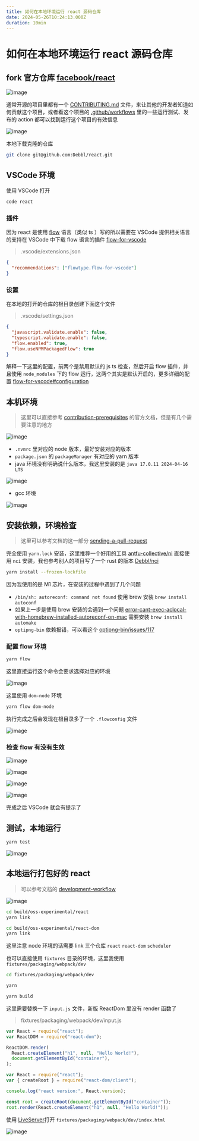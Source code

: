 ```yaml
---
title: 如何在本地环境运行 react 源码仓库
date: 2024-05-26T10:24:13.000Z
duration: 10min
---
```


# 如何在本地环境运行 react 源码仓库

## fork 官方仓库 [facebook/react](https://github.com/facebook/react)

![image](ipfs://QmcsDSZx9dHhRpFbvZ48DfATf58WPWFApMEdNjAbmz8ELe)

通常开源的项目里都有一个 [CONTRIBUTING.md](https://github.com/facebook/react/blob/main/CONTRIBUTING.md) 文件，来让其他的开发者知道如何贡献这个项目，或者看这个项目的 [.github/workflows](https://github.com/facebook/react/tree/main/.github/workflows) 里的一些运行测试、发布的 action 都可以找到运行这个项目的有效信息

![image](ipfs://QmPZHL6qT2JWWdpUHo2ZDtLxvSnkNV9KjAKbiXG854fY9V)

本地下载克隆的仓库

```bash
git clone git@github.com:Debbl/react.git
```

## VSCode 环境

使用 VSCode 打开

```bash
code react
```

### 插件

因为 react 是使用 [flow](https://flow.org/) 语言（类似 ts ）写的所以需要在 VSCode 提供相关语言的支持在 VSCode 中下载 flow 语言的插件 [flow-for-vscode](https://marketplace.visualstudio.com/items?itemName=flowtype.flow-for-vscode)

> .vscode/extensions.json

```json
{
  "recommendations": ["flowtype.flow-for-vscode"]
}
```

### 设置

在本地的打开的仓库的根目录创建下面这个文件

> .vscode/settings.json

```json
{
  "javascript.validate.enable": false,
  "typescript.validate.enable": false,
  "flow.enabled": true,
  "flow.useNPMPackagedFlow": true
}
```

解释一下这里的配置，前两个是禁用默认的 js ts 检查，然后开启 flow 插件，并且使用 `node_modules` 下的 flow 运行，这两个其实是默认开启的，更多详细的配置 [flow-for-vscode#configuration](https://github.com/flow/flow-for-vscode#configuration)

## 本机环境

> 这里可以直接参考 [contribution-prerequisites](https://legacy.reactjs.org/docs/how-to-contribute.html#contribution-prerequisites) 的官方文档，但是有几个需要注意的地方

![image](ipfs://QmUkjkLMegL8xJ9fL2FMfh8SCuLGMxH783y9UKHubQW9TM)

- `.nvmrc` 里对应的 node 版本，最好安装对应的版本
- `package.json` 的 `packageManager` 有对应的 yarn 版本
- java 环境没有明确说什么版本，我这里安装的是 `java 17.0.11 2024-04-16 LTS`

![image](ipfs://QmZxuLTig5LVXg5FhQeDr6kKiNqNfUkQJaPMWgCT9dwFci)

- gcc 环境

![image](ipfs://QmbomvCX1PQFtJpihRJ1uRmWruPubWNS5cZ41nrqmucVou)

## 安装依赖，环境检查

> 这里可以参考文档的这一部分 [sending-a-pull-request](https://legacy.reactjs.org/docs/how-to-contribute.html#sending-a-pull-request)

完全使用 `yarn.lock` 安装，这里推荐一个好用的工具 [antfu-collective/ni](https://github.com/antfu-collective/ni) 直接使用 `nci` 安装，我也参考别人的项目写了一个 rust 的版本 [Debbl/nci](https://github.com/Debbl/nci)

```bash
yarn install --frozen-lockfile
```

因为我使用的是 M1 芯片，在安装的过程中遇到了几个问题

- `/bin/sh: autoreconf: command not found` 使用 brew 安装 `brew install autoconf`
- 如果上一步是使用 brew 安装的会遇到一个问题 [error-cant-exec-aclocal-with-homebrew-installed-autoreconf-on-mac](https://stackoverflow.com/questions/76852766/error-cant-exec-aclocal-with-homebrew-installed-autoreconf-on-mac) 需要安装 `brew install automake`
- `optipng-bin` 依赖报错，可以看这个 [optipng-bin/issues/117](https://github.com/imagemin/optipng-bin/issues/117#issuecomment-1362473572)

### 配置 flow 环境

```bash
yarn flow
```

这里直接运行这个命令会要求选择对应的环境

![image](ipfs://QmerKgfnxrCS3MEWLY3hhyXU8baV4jgAxduqQVTDNoDipG)

这里使用 `dom-node` 环境

```bash
yarn flow dom-node
```

执行完成之后会发现在根目录多了一个 `.flowconfig` 文件

![image](ipfs://QmaspMPgycpVnupZhzvWpjKxAmnDPzM4rzdVjFjixnWPkC)

### 检查 flow 有没有生效

![image](ipfs://QmQa4sp3sXyBigJPrtFREdAGsSRVsw5bhrwrAHbKbC7pNo)

![image](ipfs://QmWwXuTQ2MY6wJBGBSr8VM2kbqWwBnFCgrrVd3eNBaLjwx)

![image](ipfs://QmQN843uyvaXGUuKiESv7RjyciDsUH9pPpd9yTk7zwL9Jn)

![image](ipfs://QmSBfqz3f7Wkn59eiX6pJKjD1cf4mKf8jgPxVf4TZqixmm)

完成之后 VSCode 就会有提示了

## 测试，本地运行

```bash
yarn test
```

![image](ipfs://QmbNyRdXGQtvEBj3pA9NP455sPjssnAHTyTkH47f5XsuQN)

## 本地运行打包好的 react

> 可以参考文档的 [development-workflow](https://legacy.reactjs.org/docs/how-to-contribute.html#development-workflow)

![image](ipfs://QmPFc2xmfiWsZ2VATAqGo5dMZYxPFWg3xQiK6opKVB2MXo)

```bash
cd build/oss-experimental/react
yarn link

cd build/oss-experimental/react-dom
yarn link
```

这里注意 node 环境的话需要 link 三个仓库 `react` `react-dom` `scheduler`

也可以直接使用 `fixtures` 目录的环境，这里我使用 `fixtures/packaging/webpack/dev`

```bash
cd fixtures/packaging/webpack/dev

yarn

yarn build
```

这里需要替换一下 `input.js` 文件，新版 ReactDom 里没有 render 函数了

> fixtures/packaging/webpack/dev/input.js

```js
var React = require("react");
var ReactDOM = require("react-dom");

ReactDOM.render(
  React.createElement("h1", null, "Hello World!"),
  document.getElementById("container"),
);
```

```js
var React = require("react");
var { createRoot } = require("react-dom/client");

console.log("react version:", React.version);

const root = createRoot(document.getElementById("container"));
root.render(React.createElement("h1", null, "Hello World!"));
```

使用 [LiveServer](https://marketplace.visualstudio.com/items?itemName=ritwickdey.LiveServer)打开 `fixtures/packaging/webpack/dev/index.html`

![image](ipfs://QmeyKSBXnpdPUivN7owwis8kz2DxnjAk9JyD3PVMENU59v)
